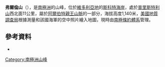 {{coord|75|5|S|161|42|E|source:GNIS|display=title}}

'''弗爾倫山'''（{{lang-en|Mount Fearon}}），是[[南極洲|南極洲]]的山峰，位於[[維多利亞地|維多利亞地]]的[[斯科特海岸|斯科特海岸]]，處於[[普里斯特利山|普里斯特利山]]西北面11公里，屬於[[阿爾伯特親王山脈|阿爾伯特親王山脈]]的一部分，海拔高度1,140米，[[美國地質調查局|美國地質調查局]]根據測量和該國海軍的空中照片繪入地圖，現時由[[南極條約體系|南極條約體系]]管理。

==參考資料==
*{{cite gnis | type = antarid | id = 4803| name = Fearon, Mount | accessdate = 2012-03-19}}

{{DEFAULTSORT:Mount Fearon}}
[[Category:南極洲山峰|Category:南極洲山峰]]


{{ScottCoast-geo-stub}}